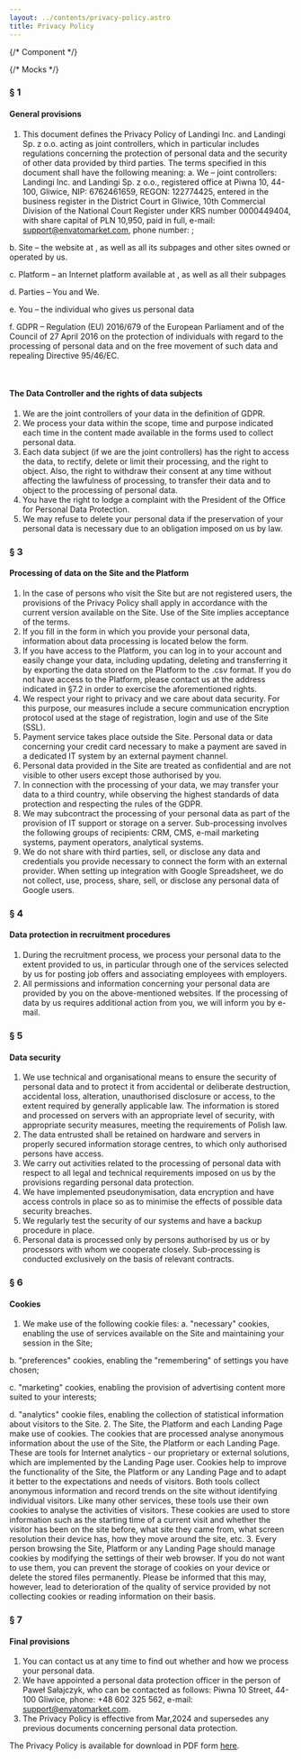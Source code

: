 ```yaml
---
layout: ../contents/privacy-policy.astro
title: Privacy Policy
---
```


{/* Component */}

{/* Mocks */}

### **§ 1** 

#### **General provisions**

1. This document defines the Privacy Policy of Landingi Inc. and Landingi Sp. z o.o. acting as joint controllers, which in particular includes regulations concerning the protection of personal data and the security of other data provided by third parties. The terms specified in this document shall have the following meaning:
  a. We – joint controllers: Landingi Inc. and Landingi Sp. z o.o., registered office at Piwna 10, 44-100, Gliwice, NIP: 6762461659, REGON: 122774425, entered in the business register in the District Court in Gliwice, 10th Commercial Division of the National Court Register under KRS number 0000449404, with share capital of PLN 10,950, paid in full, e-mail: support@envatomarket.com, phone number: <LinkTag href="tel:+48539303900" label="+48 539 303 900"/>;

  b. Site – the website at <LinkTag href={LINK_API.API_PRODUCTS} label="https://landing-page-envato.com" />, as well as all its subpages and other sites owned or operated by us.

  c. Platform – an Internet platform available at <LinkTag href={LINK_API.API_PRODUCTS} label="https://landing-page-envato.com" />, as well as all their subpages

  d. Parties – You and We.

  e. You – the individual who gives us personal data

  f. GDPR – Regulation (EU) 2016/679 of the European Parliament and of the Council of 27 April 2016 on the protection of individuals with regard to the processing of personal data and on the free movement of such data and repealing Directive 95/46/EC.

<br />

<Heading className="font-bold dark:text-white" variant="SECONDARY" tag="H3" text="§ 2" />

#### **The Data Controller and the rights of data subjects**

1. We are the joint controllers of your data in the definition of GDPR.
2. We process your data within the scope, time and purpose indicated each time in the content made available in the forms used to collect personal data.
3. Each data subject (if we are the joint controllers) has the right to access the data, to rectify, delete or limit their processing, and the right to object. Also, the right to withdraw their consent at any time without affecting the lawfulness of processing, to transfer their data and to object to the processing of personal data.
4. You have the right to lodge a complaint with the President of the Office for Personal Data Protection.
5. We may refuse to delete your personal data if the preservation of your personal data is necessary due to an obligation imposed on us by law.

### **§ 3** 

#### **Processing of data on the Site and the Platform**

1. In the case of persons who visit the Site but are not registered users, the provisions of the Privacy Policy shall apply in accordance with the current version available on the Site. Use of the Site implies acceptance of the terms.
2. If you fill in the form in which you provide your personal data, information about data processing is located below the form.
3. If you have access to the Platform, you can log in to your account and easily change your data, including updating, deleting and transferring it by exporting the data stored on the Platform to the .csv format. If you do not have access to the Platform, please contact us at the address indicated in §7.2 in order to exercise the aforementioned rights.
4. We respect your right to privacy and we care about data security. For this purpose, our measures include a secure communication encryption protocol used at the stage of registration, login and use of the Site (SSL).
5. Payment service takes place outside the Site. Personal data or data concerning your credit card necessary to make a payment are saved in a dedicated IT system by an external payment channel.
6. Personal data provided in the Site are treated as confidential and are not visible to other users except those authorised by you.
7. In connection with the processing of your data, we may transfer your data to a third country, while observing the highest standards of data protection and respecting the rules of the GDPR.
8. We may subcontract the processing of your personal data as part of the provision of IT support or storage on a server. Sub-processing involves the following groups of recipients: CRM, CMS, e-mail marketing systems, payment operators, analytical systems.
9. We do not share with third parties, sell, or disclose any data and credentials you provide necessary to connect the form with an external provider. When setting up integration with Google Spreadsheet, we do not collect, use, process, share, sell, or disclose any personal data of Google users.

### **§ 4** 

#### **Data protection in recruitment procedures**

1. During the recruitment process, we process your personal data to the extent provided to us, in particular through one of the services selected by us for posting job offers and associating employees with employers.
2. All permissions and information concerning your personal data are provided by you on the above-mentioned websites. If the processing of data by us requires additional action from you, we will inform you by e-mail.

### **§ 5** 

#### **Data security**
1. We use technical and organisational means to ensure the security of personal data and to protect it from accidental or deliberate destruction, accidental loss, alteration, unauthorised disclosure or access, to the extent required by generally applicable law. The information is stored and processed on servers with an appropriate level of security, with appropriate security measures, meeting the requirements of Polish law.
2. The data entrusted shall be retained on hardware and servers in properly secured information storage centres, to which only authorised persons have access.
3. We carry out activities related to the processing of personal data with respect to all legal and technical requirements imposed on us by the provisions regarding personal data protection.
4. We have implemented pseudonymisation, data encryption and have access controls in place so as to minimise the effects of possible data security breaches.
5. We regularly test the security of our systems and have a backup procedure in place.
6. Personal data is processed only by persons authorised by us or by processors with whom we cooperate closely. Sub-processing is conducted exclusively on the basis of relevant contracts.

### **§ 6** 

#### **Cookies**
1. We make use of the following cookie files:
  a. "necessary" cookies, enabling the use of services available on the Site and maintaining your session in the Site;

  b. "preferences" cookies, enabling the "remembering" of settings you have chosen;

  c. "marketing" cookies, enabling the provision of advertising content more suited to your interests;

  d. "analytics" cookie files, enabling the collection of statistical information about visitors to the Site.
2. The Site, the Platform and each Landing Page make use of cookies. The cookies that are processed analyse anonymous information about the use of the Site, the Platform or each Landing Page. These are tools for Internet analytics - our proprietary or external solutions, which are implemented by the Landing Page user. Cookies help to improve the functionality of the Site, the Platform or any Landing Page and to adapt it better to the expectations and needs of visitors. Both tools collect anonymous information and record trends on the site without identifying individual visitors. Like many other services, these tools use their own cookies to analyse the activities of visitors. These cookies are used to store information such as the starting time of a current visit and whether the visitor has been on the site before, what site they came from, what screen resolution their device has, how they move around the site, etc.
3. Every person browsing the Site, Platform or any Landing Page should manage cookies by modifying the settings of their web browser. If you do not want to use them, you can prevent the storage of cookies on your device or delete the stored files permanently. Please be informed that this may, however, lead to deterioration of the quality of service provided by not collecting cookies or reading information on their basis.

### **§ 7** 

#### **Final provisions**

1. You can contact us at any time to find out whether and how we process your personal data.
2. We have appointed a personal data protection officer in the person of Paweł Sałajczyk, who can be contacted as follows: Piwna 10 Street, 44-100 Gliwice, phone: +48 602 325 562, e-mail: support@envatomarket.com.
3. The Privacy Policy is effective from Mar,2024 and supersedes any previous documents concerning personal data protection.


The Privacy Policy is available for download in PDF form [here](https://landingi.com/wp-content/uploads/2023/06/Privacy-Policy-1.pdf).